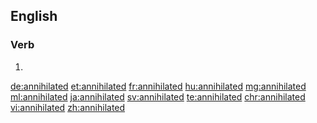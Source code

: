 ==English==

===Verb===
{{head|en}}

# {{en-past of|annihilate}}

[[de:annihilated]]
[[et:annihilated]]
[[fr:annihilated]]
[[hu:annihilated]]
[[mg:annihilated]]
[[ml:annihilated]]
[[ja:annihilated]]
[[sv:annihilated]]
[[te:annihilated]]
[[chr:annihilated]]
[[vi:annihilated]]
[[zh:annihilated]]